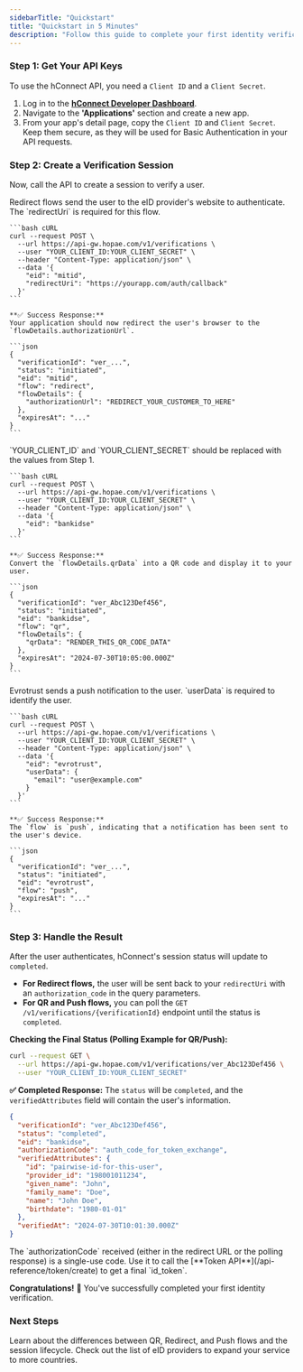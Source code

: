 ```yaml
---
sidebarTitle: "Quickstart"
title: "Quickstart in 5 Minutes"
description: "Follow this guide to complete your first identity verification in under five minutes."
---
```


### Step 1: Get Your API Keys

To use the hConnect API, you need a `Client ID` and a `Client Secret`.

1. Log in to the [**hConnect Developer Dashboard**](https://dashboard.hopae.com).
2. Navigate to the **'Applications'** section and create a new app.
3. From your app's detail page, copy the `Client ID` and `Client Secret`. Keep them secure, as they will be used for Basic Authentication in your API requests.

### Step 2: Create a Verification Session

Now, call the API to create a session to verify a user.

<Tabs>
  <Tab title="MitID (Redirect Flow)">
    Redirect flows send the user to the eID provider's website to authenticate. The `redirectUri` is required for this flow.

    ```bash cURL
    curl --request POST \
      --url https://api-gw.hopae.com/v1/verifications \
      --user "YOUR_CLIENT_ID:YOUR_CLIENT_SECRET" \
      --header "Content-Type: application/json" \
      --data '{
        "eid": "mitid",
        "redirectUri": "https://yourapp.com/auth/callback"
      }'
    ```

    **✅ Success Response:**
    Your application should now redirect the user's browser to the `flowDetails.authorizationUrl`.

    ```json
    {
      "verificationId": "ver_...",
      "status": "initiated",
      "eid": "mitid",
      "flow": "redirect",
      "flowDetails": {
        "authorizationUrl": "REDIRECT_YOUR_CUSTOMER_TO_HERE"
      },
      "expiresAt": "..."
    }
    ```
  </Tab>
  <Tab title="BankID SE (QR Flow)">
    `YOUR_CLIENT_ID` and `YOUR_CLIENT_SECRET` should be replaced with the values from Step 1.

    ```bash cURL
    curl --request POST \
      --url https://api-gw.hopae.com/v1/verifications \
      --user "YOUR_CLIENT_ID:YOUR_CLIENT_SECRET" \
      --header "Content-Type: application/json" \
      --data '{
        "eid": "bankidse"
      }'
    ```

    **✅ Success Response:**
    Convert the `flowDetails.qrData` into a QR code and display it to your user.

    ```json
    {
      "verificationId": "ver_Abc123Def456",
      "status": "initiated",
      "eid": "bankidse",
      "flow": "qr",
      "flowDetails": {
        "qrData": "RENDER_THIS_QR_CODE_DATA"
      },
      "expiresAt": "2024-07-30T10:05:00.000Z"
    }
    ```
  </Tab>
  <Tab title="Evrotrust (Push Flow)">
    Evrotrust sends a push notification to the user. `userData` is required to identify the user.

    ```bash cURL
    curl --request POST \
      --url https://api-gw.hopae.com/v1/verifications \
      --user "YOUR_CLIENT_ID:YOUR_CLIENT_SECRET" \
      --header "Content-Type: application/json" \
      --data '{
        "eid": "evrotrust",
        "userData": {
          "email": "user@example.com"
        }
      }'
    ```

    **✅ Success Response:**
    The `flow` is `push`, indicating that a notification has been sent to the user's device.

    ```json
    {
      "verificationId": "ver_...",
      "status": "initiated",
      "eid": "evrotrust",
      "flow": "push",
      "expiresAt": "..."
    }
    ```
  </Tab>
</Tabs>

### Step 3: Handle the Result

After the user authenticates, hConnect's session status will update to `completed`.

- **For Redirect flows,** the user will be sent back to your `redirectUri` with an `authorization_code` in the query parameters.
- **For QR and Push flows,** you can poll the `GET /v1/verifications/{verificationId}` endpoint until the status is `completed`.

**Checking the Final Status (Polling Example for QR/Push):**

```bash cURL
curl --request GET \
  --url https://api-gw.hopae.com/v1/verifications/ver_Abc123Def456 \
  --user "YOUR_CLIENT_ID:YOUR_CLIENT_SECRET"
```

**✅ Completed Response:**
The `status` will be `completed`, and the `verifiedAttributes` field will contain the user's information.

```json
{
  "verificationId": "ver_Abc123Def456",
  "status": "completed",
  "eid": "bankidse",
  "authorizationCode": "auth_code_for_token_exchange",
  "verifiedAttributes": {
    "id": "pairwise-id-for-this-user",
    "provider_id": "198001011234",
    "given_name": "John",
    "family_name": "Doe",
    "name": "John Doe",
    "birthdate": "1980-01-01"
  },
  "verifiedAt": "2024-07-30T10:01:30.000Z"
}
```

<Note>
  The `authorizationCode` received (either in the redirect URL or the polling response) is a single-use code. Use it to call the [**Token API**](/api-reference/token/create) to get a final `id_token`.
</Note>

**Congratulations\!** 🎉 You've successfully completed your first identity verification.

### Next Steps

<CardGroup cols={2}>
  <Card title="Understanding Verification Flows" icon="projector-screen-chart" href="/core-concepts/verification-flow">
    Learn about the differences between QR, Redirect, and Push flows and the session lifecycle.
  </Card>
  <Card title="Full List of Supported eIDs" icon="identification-card" href="/core-concepts/supported-eids">
    Check out the list of eID providers to expand your service to more countries.
  </Card>
</CardGroup>